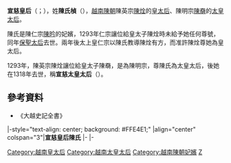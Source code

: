 '''宣慈皇后'''（{{vie|v='''Tuyên Từ hoàng hậu'''|hn=欽慈皇后}}；{{bd|？||1318年|9月14日|catIdx=C陳}}），姓'''陳氏楨'''（{{vie|v='''Trần Thị'''|hn=陳氏}}），[[越南|越南]][[陳朝_(越南)|陳朝]]陳英宗[[陳烇|陳烇]]的[[皇太后|皇太后]]、陳明宗[[陳奣|陳奣]]的[[太皇太后|太皇太后]]。

陳氏是陳仁宗[[陳昑|陳昑]]的妃嬪，1293年仁宗讓位給皇太子陳烇時未給予她任何尊號，同年[[陳氏楨|保聖太后]]去世。兩年後太上皇仁宗以陳氏教導陳烇有方，而准許陳烇尊她為皇太后。

1293年，陳英宗陳烇讓位給皇太子陳奣，是為陳明宗，尊陳氏為太皇太后，後她在1318年去世，稱'''宣慈太皇太后'''（{{vie|v='''Tuyên Từ thái hoàng thái hậu'''|hn=宣慈太皇太后}}）。

==參考資料==
*《大越史記全書》

{{start box}}
|-style="text-align: center; background: #FFE4E1;"
|align="center" colspan="3"|'''宣慈皇后陳氏'''
|- 
{{s-before|[[陳氏楨|保聖皇太后陳氏]]|}} 
{{s-title|[[:Category:越南皇太后|越南陳朝皇太后]]|1295年—1314年}} 
{{s-after|[[順聖皇后|保慈皇太后陳氏]]}} 
|- 
{{s-none|無}} 
{{s-title|[[:Category:越南太皇太后|越南陳朝太皇太后]]|1314年—1318年}} 
{{s-after|[[憲慈皇后|憲慈太皇太后陳氏]]}} 
{{end box}}

{{越南陳朝及胡朝皇后}}

[[Category:越南皇太后|Category:越南皇太后]]
[[Category:越南太皇太后|Category:越南太皇太后]]
[[Category:越南陳朝妃嬪|Category:越南陳朝妃嬪]]
[[Category:陳姓|Z]]